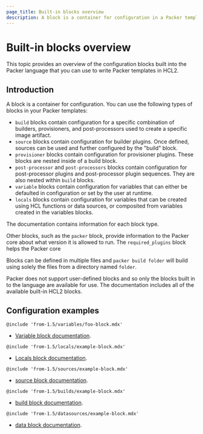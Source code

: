 ```yaml
---
page_title: Built-in blocks overview
description: A block is a container for configuration in a Packer template. Learn about the types of configration blocks built into HCL for Packer. 
---
```


# Built-in blocks overview

This topic provides an overview of the configuration blocks built into the Packer language that you can use to write Packer templates in HCL2.

## Introduction

A block is a container for configuration. You can use the following types of blocks in your Packer templates:

- `build` blocks contain configuration for a specific combination of builders,
  provisioners, and post-processors used to create a specific image artifact.
- `source` blocks contain configuration for builder plugins. Once defined,
  sources can be used and further configured by the "build" block.
- `provisioner` blocks contain configuration for provisioner plugins. These
  blocks are nested inside of a build block.
- `post-processor` and `post-processors` blocks contain configuration for
  post-processor plugins and post-processor plugin sequences. They are also
  nested within `build` blocks.
- `variable` blocks contain configuration for variables that can either be
  defaulted in configuration or set by the user at runtime.
- `locals` blocks contain configuration for variables that can be created using
  HCL functions or data sources, or composited from variables created in the
  variables blocks.

The documentation contains information for each block type.

Other blocks, such as the `packer` block, provide information to the Packer core
about what version it is allowed to run. The `required_plugins` block helps the
Packer core

Blocks can be defined in multiple files and `packer build folder` will build
using solely the files from a directory named `folder`.

Packer does not support user-defined blocks and so only the blocks built in to
the language are available for use. The documentation includes all of the available built-in HCL2 blocks.

## Configuration examples

`@include 'from-1.5/variables/foo-block.mdx'`

- [Variable block documentation](/packer/docs/templates/hcl_templates/blocks/variable).

`@include 'from-1.5/locals/example-block.mdx'`

- [Locals block documentation](/packer/docs/templates/hcl_templates/blocks/locals).

`@include 'from-1.5/sources/example-block.mdx'`

- [source block documentation](/packer/docs/templates/hcl_templates/blocks/source).

`@include 'from-1.5/builds/example-block.mdx'`

- [build block documentation](/packer/docs/templates/hcl_templates/blocks/build).

`@include 'from-1.5/datasources/example-block.mdx'`

- [data block documentation](/packer/docs/templates/hcl_templates/blocks/data).
